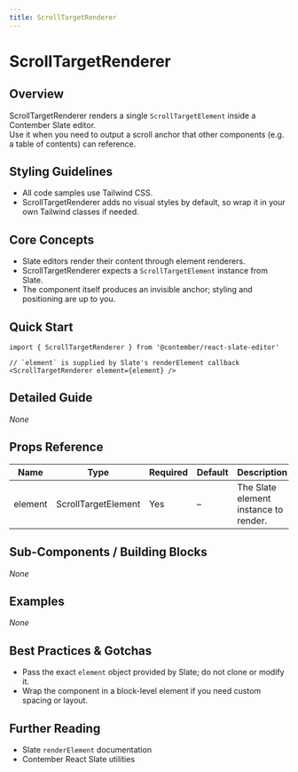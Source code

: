 ```yaml
---
title: ScrollTargetRenderer
---
```


<!-- Edited by human: false -->
<!-- Examples count: 0 -->
<!-- Source examples: 0 -->
<!-- Playground examples: 0 -->
<!-- External examples: 0 -->
<!-- Import examples: 4 -->

# ScrollTargetRenderer

## Overview
ScrollTargetRenderer renders a single `ScrollTargetElement` inside a Contember Slate editor.  
Use it when you need to output a scroll anchor that other components (e.g. a table of contents) can reference.

## Styling Guidelines
* All code samples use Tailwind CSS.  
* ScrollTargetRenderer adds no visual styles by default, so wrap it in your own Tailwind classes if needed.

## Core Concepts
* Slate editors render their content through element renderers.
* ScrollTargetRenderer expects a `ScrollTargetElement` instance from Slate.
* The component itself produces an invisible anchor; styling and positioning are up to you.

## Quick Start
```tsx
import { ScrollTargetRenderer } from '@contember/react-slate-editor'

// `element` is supplied by Slate's renderElement callback
<ScrollTargetRenderer element={element} />
```

## Detailed Guide
_None_

## Props Reference
| Name    | Type | Required | Default | Description |
|---------|------|----------|---------|-------------|
| element | ScrollTargetElement | Yes | – | The Slate element instance to render. |

## Sub-Components / Building Blocks
_None_

## Examples
_None_

## Best Practices & Gotchas
* Pass the exact `element` object provided by Slate; do not clone or modify it.
* Wrap the component in a block-level element if you need custom spacing or layout.

## Further Reading
* Slate `renderElement` documentation  
* Contember React Slate utilities  

<!-- End of Generated Documentation -->